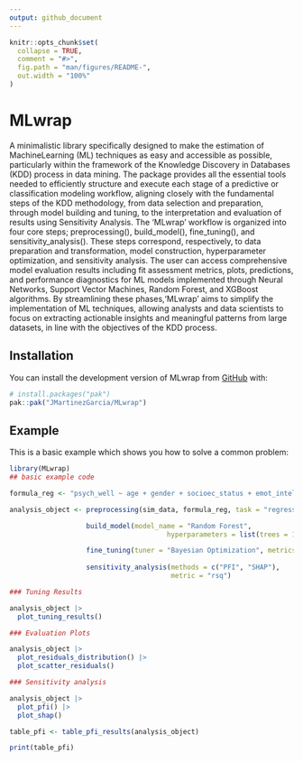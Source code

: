 ```yaml
---
output: github_document
---
```


<!-- README.md is generated from README.Rmd. Please edit that file -->

```r
knitr::opts_chunk$set(
  collapse = TRUE,
  comment = "#>",
  fig.path = "man/figures/README-",
  out.width = "100%"
)
```

# MLwrap

A minimalistic library specifically designed to make the estimation of MachineLearning (ML)
techniques as easy and accessible as possible, particularly within the framework of the
Knowledge Discovery in Databases (KDD) process in data mining. The package provides all the
essential tools needed to efficiently structure and execute each stage of a predictive or
classification modeling workflow, aligning closely with the fundamental steps of the KDD
methodology, from data selection and preparation, through model building and tuning, to the
interpretation and evaluation of results using Sensitivity Analysis. The 'MLwrap' workflow is
organized into four core steps; preprocessing(), build_model(), fine_tuning(), and sensitivity_analysis().
These steps correspond, respectively, to data preparation and transformation, model construction,
hyperparameter optimization, and sensitivity analysis. The user can access comprehensive model
evaluation results including fit assessment metrics, plots, predictions, and performance diagnostics
for ML models implemented through Neural Networks, Support Vector Machines, Random Forest, and XGBoost
algorithms. By streamlining these phases,'MLwrap' aims to simplify the implementation of ML techniques,
allowing analysts and data scientists to focus on extracting actionable insights and meaningful patterns
from large datasets, in line with the objectives of the KDD process.

## Installation

You can install the development version of MLwrap from [GitHub](https://github.com/) with:

``` r
# install.packages("pak")
pak::pak("JMartinezGarcia/MLwrap")
```

## Example

This is a basic example which shows you how to solve a common problem:

```r
library(MLwrap)
## basic example code

formula_reg <- "psych_well ~ age + gender + socioec_status + emot_intel + depression"

analysis_object <- preprocessing(sim_data, formula_reg, task = "regression") |>

                   build_model(model_name = "Random Forest",
                                       hyperparameters = list(trees = 150)) |>

                   fine_tuning(tuner = "Bayesian Optimization", metrics = "rmse") |>
   
                   sensitivity_analysis(methods = c("PFI", "SHAP"), 
                                        metric = "rsq")

### Tuning Results

analysis_object |>
  plot_tuning_results()

### Evaluation Plots

analysis_object |>
  plot_residuals_distribution() |>
  plot_scatter_residuals() 

### Sensitivity analysis

analysis_object |>
  plot_pfi() |>
  plot_shap()

table_pfi <- table_pfi_results(analysis_object)

print(table_pfi)

```
